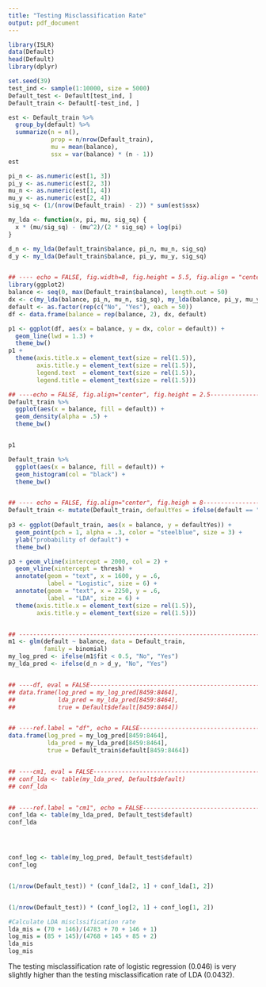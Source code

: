 ```yaml
---
title: "Testing Misclassification Rate"
output: pdf_document
---
```



```r
library(ISLR)
data(Default)
head(Default)
library(dplyr)

set.seed(39)
test_ind <- sample(1:10000, size = 5000)
Default_test <- Default[test_ind, ]
Default_train <- Default[-test_ind, ]

est <- Default_train %>%
  group_by(default) %>%
  summarize(n = n(),
            prop = n/nrow(Default_train),
            mu = mean(balance),
            ssx = var(balance) * (n - 1))
est

pi_n <- as.numeric(est[1, 3])
pi_y <- as.numeric(est[2, 3])
mu_n <- as.numeric(est[1, 4])
mu_y <- as.numeric(est[2, 4])
sig_sq <- (1/(nrow(Default_train) - 2)) * sum(est$ssx)

my_lda <- function(x, pi, mu, sig_sq) {
  x * (mu/sig_sq) - (mu^2)/(2 * sig_sq) + log(pi)
}

d_n <- my_lda(Default_train$balance, pi_n, mu_n, sig_sq)
d_y <- my_lda(Default_train$balance, pi_y, mu_y, sig_sq)


## ---- echo = FALSE, fig.width=8, fig.height = 5.5, fig.align = "center"----
library(ggplot2)
balance <- seq(0, max(Default_train$balance), length.out = 50)
dx <- c(my_lda(balance, pi_n, mu_n, sig_sq), my_lda(balance, pi_y, mu_y, sig_sq))
default <- as.factor(rep(c("No", "Yes"), each = 50))
df <- data.frame(balance = rep(balance, 2), dx, default)

p1 <- ggplot(df, aes(x = balance, y = dx, color = default)) +
  geom_line(lwd = 1.3) + 
  theme_bw()
p1 +
  theme(axis.title.x = element_text(size = rel(1.5)),
        axis.title.y = element_text(size = rel(1.5)),
        legend.text  = element_text(size = rel(1.5)),
        legend.title = element_text(size = rel(1.5)))

## ----echo = FALSE, fig.align="center", fig.height = 2.5------------------
Default_train %>%
  ggplot(aes(x = balance, fill = default)) +
  geom_density(alpha = .5) +
  theme_bw()


p1

Default_train %>%
  ggplot(aes(x = balance, fill = default)) +
  geom_histogram(col = "black") +
  theme_bw()


## ---- echo = FALSE, fig.align="center", fig.heigh = 8--------------------
Default_train <- mutate(Default_train, defaultYes = ifelse(default == "Yes", 1, 0))
  
p3 <- ggplot(Default_train, aes(x = balance, y = defaultYes)) +
  geom_point(pch = 1, alpha = .3, color = "steelblue", size = 3) + 
  ylab("probability of default") + 
  theme_bw()

p3 + geom_vline(xintercept = 2000, col = 2) +
  geom_vline(xintercept = thresh) +
  annotate(geom = "text", x = 1600, y = .6, 
           label = "Logistic", size = 6) +
  annotate(geom = "text", x = 2250, y = .6, 
           label = "LDA", size = 6) +
  theme(axis.title.x = element_text(size = rel(1.5)),
        axis.title.y = element_text(size = rel(1.5)))


## ------------------------------------------------------------------------
m1 <- glm(default ~ balance, data = Default_train,
          family = binomial)
my_log_pred <- ifelse(m1$fit < 0.5, "No", "Yes")
my_lda_pred <- ifelse(d_n > d_y, "No", "Yes")


## ----df, eval = FALSE----------------------------------------------------
## data.frame(log_pred = my_log_pred[8459:8464],
##            lda_pred = my_lda_pred[8459:8464],
##            true = Default$default[8459:8464])


## ----ref.label = "df", echo = FALSE--------------------------------------
data.frame(log_pred = my_log_pred[8459:8464],
           lda_pred = my_lda_pred[8459:8464],
           true = Default_train$default[8459:8464])


## ----cm1, eval = FALSE---------------------------------------------------
## conf_lda <- table(my_lda_pred, Default$default)
## conf_lda


## ----ref.label = "cm1", echo = FALSE-------------------------------------
conf_lda <- table(my_lda_pred, Default_test$default)
conf_lda




conf_log <- table(my_log_pred, Default_test$default)
conf_log


(1/nrow(Default_test)) * (conf_lda[2, 1] + conf_lda[1, 2])


(1/nrow(Default_test)) * (conf_log[2, 1] + conf_log[1, 2])

#Calculate LDA misclssification rate
lda_mis = (70 + 146)/(4783 + 70 + 146 + 1)
log_mis = (85 + 145)/(4768 + 145 + 85 + 2)
lda_mis
log_mis

```

The testing misclassification rate of logistic regression (0.046) is very slightly higher than the testing misclassification rate of LDA (0.0432). 

